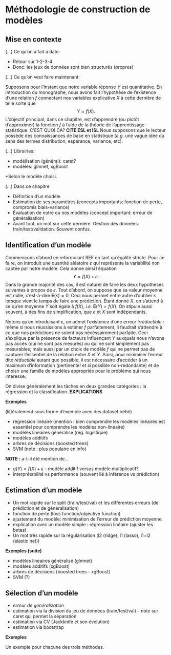 # Méthodologie de construction de modèles


## Mise en contexte


(...) Ce qu'on a fait à date:

- Retour sur 1-2-3-4
- Donc: les jeux de données sont bien structurés (propres)




(...) Ce qu'on veut faire maintenant:

Supposons pour l'instant que notre variable réponse $Y$ est quantitative. En introduction du monographe, nous avons fait l'hypothèse de l'existence d'une relation $f$ connectant nos variables explicative $X$ à cette dernière de telle sorte que
$$
  Y \approx f(X).
$$
L'objectif principal, dans ce chapitre, est d'apprendre (ou plutôt d'approximer) la fonction $f$ à l'aide de la théorie de l'apprentissage statistique. C'EST QUOI CA? **CITE ESL et ISL** Nous supposons que le lecteur possède des connaissances de base en statistique (*e.g.* une vague idée du sens des termes distribution, espérance, variance, etc).


(...) Librairies:

- modélisation (général): caret?
- modèles: glmnet, xgBoost

*Selon le modèle choisi.


(...) Dans ce chapitre

- Définition d'un modèle
- Estimation de ses paramètres (concepts importants: fonction de perte, compromis biais-variance)
- Évaluation de notre ou nos modèles (concept important: erreur de généralisation)
- Avant tout, un mot sur cette dernière. Gestion des données: train/test/validation. Souvent confus.




## Identification d'un modèle

Commençons d'abord en reformulant REF en tant qu'égalité stricte. Pour ce faire, on introduit une quantité aléatoire $\varepsilon$ qui représente la variabilité non captée par notre modèle. Cela donne ainsi l'équation
$$
  Y = f(X) + \varepsilon.
$$
Dans la grande majorité des cas, il est naturel de faire les deux hypothèses suivantes à propos de $\varepsilon$.
Tout d'abord, on suppose que sa valeur moyenne est nulle, c'est-à-dire $\mathbf{E}(\varepsilon) = 0$.
Ceci nous permet entre autre d'oublier $\varepsilon$ lorsque vient le temps de faire une prédiction.
Étant donné $X$, on s'attend à ce qu'en moyenne $Y$ soit égale à $f(X)$, *i.e.* $\mathbf{E}(Y) = f(X)$.
On stipule aussi souvent, à des fins de simplification, que $\varepsilon$ et $X$ sont indépendants.

Notons qu'en introduisant $\varepsilon$, on admet l'existence d'une erreur *irréductible* : même si nous réussissions à estimer $f$ parfaitement, il faudrait s'attendre à ce que nos prédictions ne soient pas nécéssairement parfaite.
Ceci s'explique par la présence de facteurs influençant $Y$ auxquels nous n'avons pas accès (qui ne sont pas mesurés) ou qui ne sont simplement pas mesurables; mais aussi par un choix de modèle $f$ qui ne permet pas de capturer l'essentiel de la relation entre $X$ et $Y$.
Ainsi, pour minimiser l'erreur dite *réductible* autant que possible, il est nécessaire d'accéder à un maximum d'information (pertinente! et si possible non-redondante) et de choisir une famille de modèles appropriée pour le problème qui nous intéresse.

On divise généralement les tâches en deux grandes catégories : la régression et la classification. **EXPLICATIONS**

**Exemples**

(littéralement sous forme d'exemple avec des dataset bébé)

  - régression linéaire (mention : bien comprendre les modèles linéaires est essentiel pour comprendre les modèles non-linéaire)
  - modèles lineaires généralisé (reg. logistique)
  - modèles additifs
  - arbres de décisions (boosted trees)
  - SVM (note : plus populaire en info)

**NOTE :** a-t-il été mention de...

- $g(Y) = f(X) + \epsilon$ -- modèle additif versus modèle multiplicatif?
- interprétabilité vs performance (souvent lié à inférence vs prédiction)


## Estimation d'un modèle

- Un mot rapide sur le split (train/test/val) et les différentes erreurs (de prédiction et de généralisation)
- fonction de perte (loss function/objective function)
- ajustement du modèle: minimisation de l'erreur de prédiction moyenne.
- explication avec un modèle simple : régression linéaire (ajuster les betas)
- Un mot très rapide sur la régularisation (l2 (ridge), l1 (lasso), l1+l2 (elastic net))



**Exemples (suite)**

  - modèles lineaires généralisé (glmnet)
  - modèles additifs (xgBoost)
  - arbres de décisions (boosted trees - xgBoost)
  - SVM (?)



## Sélection d'un modèle
- *erreur de généralization*
- estimation via la division du jeu de données (train/test/val) -- note sur caret qui permet la séparation
- estimation via CV (Jackknife et son évolution)
- estimation via bootstrap


**Exemples**

Un exemple pour chacune des trois méthodes.
